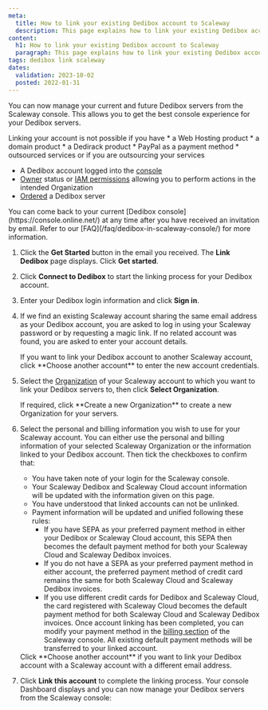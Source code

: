 ```yaml
---
meta:
  title: How to link your existing Dedibox account to Scaleway
  description: This page explains how to link your existing Dedibox account to Scaleway
content:
  h1: How to link your existing Dedibox account to Scaleway
  paragraph: This page explains how to link your existing Dedibox account to Scaleway
tags: dedibox link scaleway
dates:
  validation: 2023-10-02
  posted: 2022-01-31
---
```


You can now manage your current and future Dedibox servers from the Scaleway console. This allows you to get the best console experience for your Dedibox servers.

<Message type="important">
  Linking your account is not possible if you have
  * a Web Hosting product
  * a domain product
  * a Dedirack product
  * PayPal as a payment method
  * outsourced services or if you are outsourcing your services
</Message>

<Macro id="requirements" />

- A Dedibox account logged into the [console](https://console.online.net)
- [Owner](/identity-and-access-management/iam/concepts/#owner) status or [IAM permissions](/identity-and-access-management/iam/concepts/#permission) allowing you to perform actions in the intended Organization
- [Ordered](/bare-metal/dedibox/how-to/order-dedibox) a Dedibox server

<Message type="tip">
  You can come back to your current [Dedibox console](https://console.online.net/) at any time after you have received an invitation by email. Refer to our [FAQ](/faq/dedibox-in-scaleway-console/) for more information.
</Message>

1. Click the **Get Started** button in the email you received. The **Link Dedibox** page displays. Click **Get started**.
    <Lightbox src="scaleway-link-dedibox.webp" alt="" />
2. Click **Connect to Dedibox** to start the linking process for your Dedibox account.
3. Enter your Dedibox login information and click **Sign in**.
    <Lightbox src="scaleway-dedibox-login.webp" alt="" />
4. If we find an existing Scaleway account sharing the same email address as your Dedibox account, you are asked to log in using your Scaleway password or by requesting a magic link. If no related account was found, you are asked to enter your account details.
    <Lightbox src="scaleway-email-match.webp" alt="" />

    <Message type="tip">
      If you want to link your Dedibox account to another Scaleway account, click **Choose another account** to enter the new account credentials.
    </Message>
5. Select the [Organization](/identity-and-access-management/iam/concepts/#organization) of your Scaleway account to which you want to link your Dedibox servers to, then click **Select Organization**.
    <Lightbox src="scaleway-select-orga.webp" alt="" />

    <Message type="tip"> 
      If required, click **Create a new Organization** to create a new Organization for your servers.
    </Message>
6. Select the personal and billing information you wish to use for your Scaleway account. You can either use the personal and billing information of your selected Scaleway Organization or the information linked to your Dedibox account. Then tick the checkboxes to confirm that:
    * You have taken note of your login for the Scaleway console.
    * Your Scaleway Dedibox and Scaleway Cloud account information will be updated with the information given on this page.
    * You have understood that linked accounts can not be unlinked.
    * Payment information will be updated and unified following these rules:
      * If you have SEPA as your preferred payment method in either your Dedibox or Scaleway Cloud account, this SEPA then becomes the default payment method for both your Scaleway Cloud and Scaleway Dedibox invoices.
      * If you do not have a SEPA as your preferred payment method in either account, the preferred payment method of credit card remains the same for both Scaleway Cloud and Scaleway Dedibox invoices.
      * If you use different credit cards for Dedibox and Scaleway Cloud, the card registered with Scaleway Cloud becomes the default payment method for both Scaleway Cloud and Scaleway Dedibox invoices.
        <Message type="tip">
          Once account linking has been completed, you can modify your payment method in the [billing section](https://console.scaleway.com/billing/payment) of the Scaleway console. All existing default payment methods will be transferred to your linked account.
        </Message>
    <Message type="note">
      Click **Choose another account** if you want to link your Dedibox account with a Scaleway account with a different email address.
    </Message>
7. Click **Link this account** to complete the linking process. Your console Dashboard displays and you can now manage your Dedibox servers from the Scaleway console:
    <Lightbox src="scaleway-manage-dedibox.webp" alt="" />


